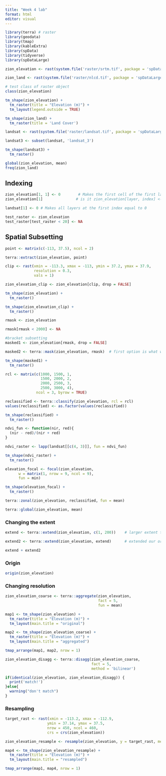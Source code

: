 ```yaml
---
title: "Week 4 lab"
format: html
editor: visual
---
```


```r
library(terra) # raster
library(geodata)
library(tmap)
library(kableExtra)
library(spData)
library(tidyverse)
library(spDataLarge)
```

```r
zion_elevation <- rast(system.file('raster/srtm.tif', package = 'spDataLarge'))

zion_land <- rast(system.file('raster/nlcd.tif', package = 'spDataLarge'))

# test class of raster object
class(zion_elevation)
```

```r
tm_shape(zion_elevation) +
  tm_raster(title = "Elevation (m)") +
  tm_layout(legend.outside = TRUE)

tm_shape(zion_land) +
  tm_raster(title = 'Land Cover')
```
```r
landsat <- rast(system.file('raster/landsat.tif', package = 'spDataLarge'))
```

```r
landsat3 <- subset(landsat, 'landsat_3')
```

```r
tm_shape(landsat3) +
  tm_raster()
```
```r
global(zion_elevation, mean)
freq(zion_land)
```
## Indexing
```r
zion_elevation[1, 1] <- 0        # Makes the first cell of the first layer equal to 0
zion_elevation[1]               # is it zion_elevation[layer, index] <- value?

landsat[1] <- 0 # Makes all layers at the first index equal to 0

test_raster <- zion_elevation
test_raster[test_raster < 20] <- NA
```

## Spatial Subsetting
```r
point <- matrix(c(-113, 37.5), ncol = 2)

terra::extract(zion_elevation, point)
```
```r
clip <- rast(xmin = -113.3, xmax = -113, ymin = 37.2, ymax = 37.9,
             resolution = 0.3,
             vals = 1)

zion_elevation_clip <- zion_elevation[clip, drop = FALSE]

```

```r
tm_shape(zion_elevation) +
  tm_raster()

tm_shape(zion_elevation_clip) +
  tm_raster()
```

```r
rmask <- zion_elevation

rmask[rmask < 2000] <- NA

#bracket subsetting
masked1 <- zion_elevation[rmask, drop = FALSE]

masked2 <- terra::mask(zion_elevation, rmask)  # first option is what we want TO mask, second option is what we are masking with
```

```r
tm_shape(masked1) +
  tm_raster()
```

```r
rcl <- matrix(c(1000, 1500, 1,
                1500, 2000, 2,
                2000, 2500, 3,
                2500, 3000, 4),
              ncol = 3, byrow = TRUE)

reclassified <- terra::classify(zion_elevation, rcl = rcl)
values(reclassified) <- as.factor(values(reclassified))

tm_shape(reclassified) +
  tm_raster()
```
```r
ndvi_fun <- function(nir, red){
  (nir - red)/(nir + red)
}

ndvi_raster <- lapp(landsat[[c(4, 3)]], fun = ndvi_fun)

tm_shape(ndvi_raster) +
  tm_raster()
```

```r
elevation_focal <- focal(zion_elevation,
      w = matrix(1, nrow = 9, ncol = 9),
      fun = min)

tm_shape(elevation_focal) +
  tm_raster()
```
```r
terra::zonal(zion_elevation, reclassified, fun = mean)
```
```r
terra::global(zion_elevation, mean)
```
### Changing the extent
```r
extend <- terra::extend(zion_elevation, c(1, 200))    # larger extent than the original one

extend2 <- terra::extend(zion_elevation, extend)      # extended our original raster to match it

extend + extend2
```
### Origin
```r
origin(zion_elevation)
```
### Changing resolution
```r
zion_elevation_coarse <- terra::aggregate(zion_elevation,
                                          fact = 5,
                                          fun = mean)
```

```r
map1 <- tm_shape(zion_elevation) +
  tm_raster(title = "Elevation (m)") +
  tm_layout(main.title = "original")

map2 <- tm_shape(zion_elevation_coarse) +
  tm_raster(title = "Elevation (m)") +
  tm_layout(main.title = "aggregated")

tmap_arrange(map1, map2, nrow = 1) 
```

```r
zion_elevation_disagg <- terra::disagg(zion_elevation_coarse,
                                       fact = 5,
                                       method = 'bilinear')

if(identical(zion_elevation, zion_elevation_disagg)) {
  print('match!')
}else{
  warning("don't match")
}
```
### Resampling

```r
target_rast <- rast(xmin = -113.2, xmax = -112.9,
                   ymin = 37.14, ymax = 37.5,
                   nrow = 450, ncol = 460, 
                   crs = crs(zion_elevation))

zion_elevation_resample <- resample(zion_elevation, y = target_rast, method = "bilinear")

map4 <- tm_shape(zion_elevation_resample) +
  tm_raster(title = "Elevation (m)") +
  tm_layout(main.title = "resampled")

tmap_arrange(map1, map4, nrow = 1) 
```





